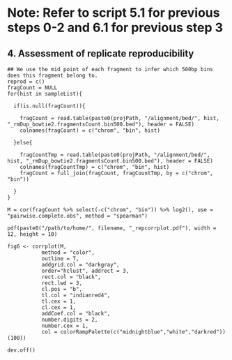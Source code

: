 # Note: Refer to script 5.1 for previous steps 0-2 and 6.1 for previous step 3


## 4. Assessment of replicate reproducibility 

```Collect
## We use the mid point of each fragment to infer which 500bp bins does this fragment belong to.
reprod = c()
fragCount = NULL
for(hist in sampleList){
  
  if(is.null(fragCount)){
    
    fragCount = read.table(paste0(projPath, "/alignment/bed/", hist, "_rmDup_bowtie2.fragmentsCount.bin500.bed"), header = FALSE) 
    colnames(fragCount) = c("chrom", "bin", hist)
    
  }else{
    
    fragCountTmp = read.table(paste0(projPath, "/alignment/bed/", hist, "_rmDup_bowtie2.fragmentsCount.bin500.bed"), header = FALSE)
    colnames(fragCountTmp) = c("chrom", "bin", hist)
    fragCount = full_join(fragCount, fragCountTmp, by = c("chrom", "bin"))
    
  }
}

M = cor(fragCount %>% select(-c("chrom", "bin")) %>% log2(), use = "pairwise.complete.obs", method = "spearman") 

pdf(paste0("/path/to/home/", filename, "_repcorrplot.pdf"), width = 12, height = 10)

fig6 <- corrplot(M, 
           method = "color", 
           outline = T, 
           addgrid.col = "darkgray", 
           order="hclust", addrect = 3, 
           rect.col = "black", 
           rect.lwd = 3,
           cl.pos = "b", 
           tl.col = "indianred4", 
           tl.cex = 1, 
           cl.cex = 1, 
           addCoef.col = "black", 
           number.digits = 2, 
           number.cex = 1, 
           col = colorRampPalette(c("midnightblue","white","darkred"))(100))

dev.off()
```

